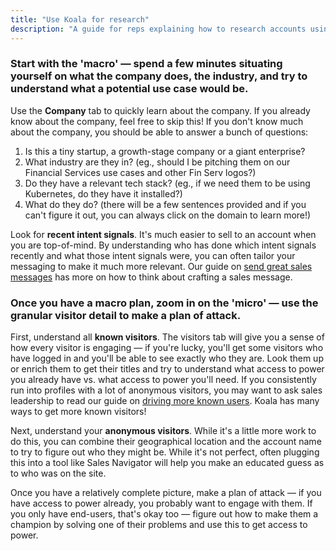 ```yaml
---
title: "Use Koala for research"
description: "A guide for reps explaining how to research accounts using Koala data."
---
```


### Start with the 'macro' — spend a few minutes situating yourself on what the company does, the industry, and try to understand what a potential use case would be.

Use the **Company** tab to quickly learn about the company. If you already know about the company, feel free to skip this! If you don't know much about the company, you should be able to answer a bunch of questions:
1. Is this a tiny startup, a growth-stage company or a giant enterprise? 
2. What industry are they in? (eg., should I be pitching them on our Financial Services use cases and other Fin Serv logos?)
3. Do they have a relevant tech stack? (eg., if we need them to be using Kubernetes, do they have it installed?)
4. What do they do? (there will be a few sentences provided and if you can't figure it out, you can always click on the domain to learn more!)

Look for **recent intent signals**. It's much easier to sell to an account when you are top-of-mind. By understanding who has done which intent signals recently and what those intent signals were, you can often tailor your messaging to make it much more relevant. Our guide on <a href="/rep-guides/sending-great-sales-messages">send great sales messages</a> has more on how to think about crafting a sales message.

### Once you have a macro plan, zoom in on the 'micro' — use the granular visitor detail to make a plan of attack.

First, understand all **known visitors**. The visitors tab will give you a sense of how every visitor is engaging — if you're lucky, you'll get some visitors who have logged in and you'll be able to see exactly who they are.  Look them up or enrich them to get their titles and try to understand what access to power you already have vs. what access to power you'll need.
<Note>
  If you consistently run into profiles with a lot of anonymous visitors, you may want to ask sales leadership to read our guide on <a href="/admin-guides/how-to-drive-more-known-users">driving more known users</a>. Koala has many ways to get more known visitors!
</Note>

Next, understand your **anonymous visitors**. While it's a little more work to do this, you can combine their geographical location and the account name to try to figure out who they might be. While it's not perfect, often plugging this into a tool like Sales Navigator will help you make an educated guess as to who was on the site.

Once you have a relatively complete picture, make a plan of attack — if you have access to power already, you probably want to engage with them. If you only have end-users, that's okay too — figure out how to make them a champion by solving one of their problems and use this to get access to power.
